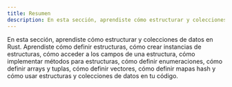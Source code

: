 ```yaml
---
title: Resumen
description: En esta sección, aprendiste cómo estructurar y colecciones de datos en Rust. Aprendiste cómo definir estructuras, cómo crear instancias de estructuras, cómo acceder a los campos de una estructura, cómo implementar métodos para estructuras, cómo definir enumeraciones, cómo definir arrays y tuplas, cómo definir vectores, cómo definir mapas hash y cómo usar estructuras y colecciones de datos en tu código.
---
```


En esta sección, aprendiste cómo estructurar y colecciones de datos en Rust. Aprendiste cómo definir estructuras, cómo crear instancias de estructuras, cómo acceder a los campos de una estructura, cómo implementar métodos para estructuras, cómo definir enumeraciones, cómo definir arrays y tuplas, cómo definir vectores, cómo definir mapas hash y cómo usar estructuras y colecciones de datos en tu código.